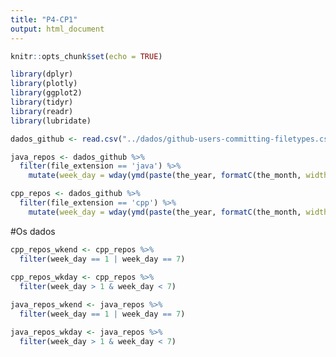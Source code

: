 ```yaml
---
title: "P4-CP1"
output: html_document
---
```


```r
knitr::opts_chunk$set(echo = TRUE)
```

```r
library(dplyr) 
library(plotly)
library(ggplot2)
library(tidyr)
library(readr)
library(lubridate)

dados_github <- read.csv("../dados/github-users-committing-filetypes.csv")
```

```r
java_repos <- dados_github %>% 
  filter(file_extension == 'java') %>% 
    mutate(week_day = wday(ymd(paste(the_year, formatC(the_month, width=2, flag="0"), formatC(month_day, width=2, flag="0")))))

cpp_repos <- dados_github %>% 
  filter(file_extension == 'cpp') %>% 
    mutate(week_day = wday(ymd(paste(the_year, formatC(the_month, width=2, flag="0"), formatC(month_day, width=2, flag="0")))))
```

#Os dados

```r
cpp_repos_wkend <- cpp_repos %>% 
  filter(week_day == 1 | week_day == 7)
  
cpp_repos_wkday <- cpp_repos %>% 
  filter(week_day > 1 & week_day < 7)

java_repos_wkend <- java_repos %>% 
  filter(week_day == 1 | week_day == 7)

java_repos_wkday <- java_repos %>% 
  filter(week_day > 1 & week_day < 7)
```


```r


```

